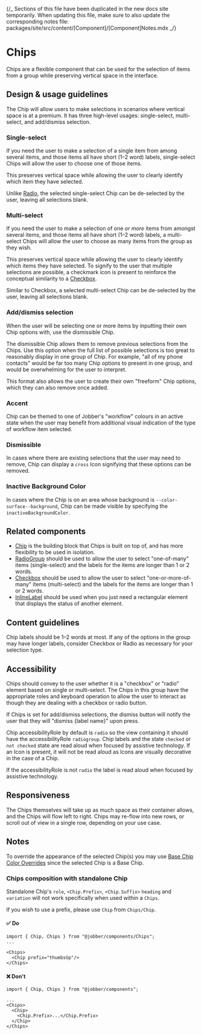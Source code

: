
{/_ Sections of this file have been duplicated in the new docs site temporarily.
When updating this file, make sure to also update the corresponding notes file:
packages/site/src/content/[Component]/[Component]Notes.mdx _/}

<Meta title="Components/Selections/Chips" />

# Chips

Chips are a flexible component that can be used for the selection of items from
a group while preserving vertical space in the interface.

## Design & usage guidelines

The Chip will allow users to make selections in scenarios where vertical space
is at a premium. It has three high-level usages: single-select, multi-select,
and add/dismiss selection.

<Tabs>
  <Tab label="Web">

### Single-select

If you need the user to make a selection of a single item from among several
items, and those items all have short (1–2 word) labels, single-select Chips
will allow the user to choose one of those items.

This preserves vertical space while allowing the user to clearly identify which
item they have selected.

Unlike [Radio](../?path=/docs/components-forms-and-inputs-radiogroup--docs), the
selected single-select Chip can be de-selected by the user, leaving all
selections blank.

### Multi-select

If you need the user to make a selection of one _or more_ items from amongst
several items, and those items all have short (1–2 word) labels, a multi-select
Chips will allow the user to choose as many items from the group as they wish.

This preserves vertical space while allowing the user to clearly identify which
items they have selected. To signify to the user that multiple selections are
possible, a checkmark icon is present to reinforce the conceptual similarity to
a [Checkbox](../?path=/docs/components-selections-checkbox--docs).

Similar to Checkbox, a selected multi-select Chip can be de-selected by the
user, leaving all selections blank.

### Add/dismiss selection

When the user will be selecting one or more items by inputting their own Chip
options with, use the dismissible Chip.

The dismissible Chip allows them to remove previous selections from the Chips.
Use this option when the full list of possible selections is too great to
reasonably display in one group of Chip. For example, "all of my phone contacts"
would be far too many Chip options to present in one group, and would be
overwhelming for the user to interpret.

This format also allows the user to create their own "freeform" Chip options,
which they can also remove once added.

  </Tab>
  <Tab label="Mobile">

### Accent

Chip can be themed to one of Jobber's "workflow" colours in an active state when
the user may benefit from additional visual indication of the type of workflow
item selected.

### Dismissible

In cases where there are existing selections that the user may need to remove,
Chip can display a `cross` Icon signifying that these options can be removed.

### Inactive Background Color

In cases where the Chip is on an area whose background is
`--color-surface--background`, Chip can be made visible by specifying the
`inactiveBackgroundColor`.

  </Tab>
</Tabs>

## Related components

- [Chip](../?path=/docs/components-selections-chip--docs) is the building block
  that Chips is built on top of, and has more flexibility to be used in
  isolation.
- [RadioGroup](../?path=/docs/components-forms-and-inputs-radiogroup--docs)
  should be used to allow the user to select "one-of-many" items (single-select)
  and the labels for the items are longer than 1 or 2 words.
- [Checkbox](../?path=/docs/components-selections-checkbox--docs) should be used
  to allow the user to select "one-or-more-of-many" items (multi-select) and the
  labels for the items are longer than 1 or 2 words.
- [InlineLabel](../?path=/docs/components-status-and-feedback-inlinelabel--docs)
  should be used when you just need a rectangular element that displays the
  status of another element.

## Content guidelines

Chip labels should be 1–2 words at most. If any of the options in the group may
have longer labels, consider Checkbox or Radio as necessary for your selection
type.

## Accessibility

<Tabs>
  <Tab label="Web">

Chips should convey to the user whether it is a "checkbox" or "radio" element
based on single or multi-select. The Chips in this group have the appropriate
roles and keyboard operation to allow the user to interact as though they are
dealing with a checkbox or radio button.

If Chips is set for add/dismiss selections, the dismiss button will notify the
user that they will "dismiss \{label name\}" upon press.

  </Tab>

  <Tab label="Mobile">

Chip accessibilityRole by default is `radio` so the view containing it should
have the accessibilityRole `radiogroup`. Chip labels and the state `checked` or
`not checked` state are read aloud when focused by assistive technology. If an
Icon is present, it will not be read aloud as Icons are visually decorative in
the case of a Chip.

If the accessibilityRole is not `radio` the label is read aloud when focused by
assistive technology.

  </Tab>
</Tabs>

## Responsiveness

The Chips themselves will take up as much space as their container allows, and
the Chips will flow left to right. Chips may re-flow into new rows, or scroll
out of view in a single row, depending on your use case.

## Notes

To override the appearance of the selected Chip(s) you may use
[Base Chip Color Overrides](../?path=/docs/components-selections-chip--docs#base-chip-color-overrides)
since the selected Chip is a Base Chip.

### Chips composition with standalone Chip

Standalone Chip's `role`, `<Chip.Prefix>`, `<Chip.Suffix>` `heading` and
`variation` will not work specifically when used within a `Chips`.

If you wish to use a prefix, please use `Chip` from `Chips/Chip`.

#### ✅ Do

```
import { Chip, Chips } from "@jobber/components/Chips";
...

<Chips>
  <Chip prefix="thumbsUp"/>
</Chips>
```

#### ❌ Don't

```
import { Chip, Chips } from "@jobber/components";

...
<Chips>
  <Chip>
    <Chip.Prefix>...</Chip.Prefix>
  </Chip>
</Chips>
```
